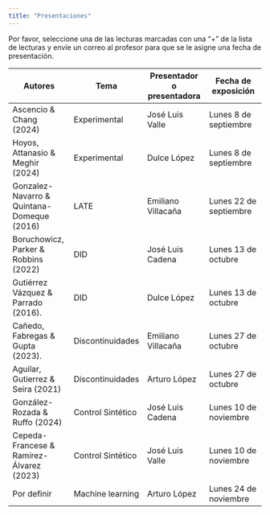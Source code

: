 ```yaml
---
title: "Presentaciones"
---
```


Por favor, seleccione una de las lecturas marcadas con una "+" de la lista de lecturas y envíe un correo al profesor para que se le asigne una fecha de presentación.

| **Autores** | **Tema** | **Presentador o presentadora** | **Fecha de exposición** |
| --- | --- | --- | --- |
| Ascencio & Chang (2024)  | Experimental | José Luis Valle  | Lunes 8 de septiembre |
| Hoyos, Attanasio & Meghir (2024) | Experimental | Dulce López  | Lunes 8 de septiembre |
| Gonzalez-Navarro & Quintana-Domeque (2016) | LATE | Emiliano Villacaña | Lunes 22 de septiembre |
| Boruchowicz, Parker & Robbins (2022) | DID | José Luis Cadena  | Lunes 13 de octubre |
| Gutiérrez Vázquez & Parrado (2016).   | DID | Dulce López  | Lunes 13 de octubre |
| Cañedo, Fabregas & Gupta (2023). | Discontinuidades | Emiliano Villacaña  | Lunes 27 de octubre |
| Aguilar, Gutierrez & Seira (2021)  | Discontinuidades | Arturo López  | Lunes 27 de octubre |
| González-Rozada & Ruffo (2024) | Control Sintético | José Luis Cadena | Lunes 10 de noviembre |
| Cepeda-Francese & Ramírez-Álvarez (2023)  | Control Sintético |  José Luis Valle | Lunes 10 de noviembre |
| Por definir | Machine learning | Arturo López | Lunes 24 de noviembre |
